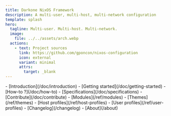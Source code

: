 ```yaml
---
title: Darkone NixOS Framework
description: A multi-user, multi-host, multi-network configuration
template: splash
hero:
  tagline: Multi-user. Multi-host. Multi-network.
  image:
    file: ../../assets/arch.webp
  actions:
    - text: Project sources
      link: https://github.com/gponcon/nixos-configuration
      icon: external
      variant: minimal
      attrs:
        target: _blank
---
```



<CardGrid stagger>
  <Card title="Documentation" icon="information">
    - [Introduction](/doc/introduction)
    - [Getting started](/doc/getting-started)
    - [How-to ?](/doc/how-to)
    - [Specifications](/doc/specifications)
    - [Contribute](/doc/contribute)
  </Card>
  <Card title="References" icon="open-book">
    - [Modules](/ref/modules)
    - [Themes](/ref/themes)
    - [Host profiles](/ref/host-profiles)
    - [User profiles](/ref/user-profiles)
  </Card>
  <Card title="Informations" icon="rocket">
    - [Changelog](/changelog)
    - [About](/about)
  </Card>
</CardGrid>
